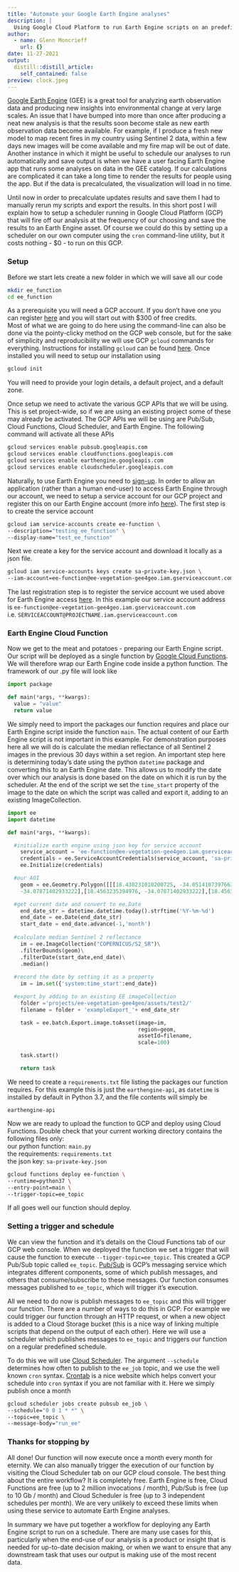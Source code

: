```yaml
---
title: "Automate your Google Earth Engine analyses"
description: |
  Using Google Cloud Platform to run Earth Engine scripts on an predefined schedule
author:
  - name: Glenn Moncrieff
    url: {}
date: 11-27-2021
output:
  distill::distill_article:
    self_contained: false
preview: clock.jpeg
---
```


[Google Earth Engine](https://earthengine.google.com/) (GEE) is a great tool for analyzing earth observation data and producing new insights into environmental change at very large scales. An issue that I have bumped into more than  once after producing a neat new analysis is that the results soon become stale as new earth observation data become available. For example, if I produce a fresh new model to map recent fires in my country using Sentinel 2 data, within a few days new images will be come available and my fire map will be out of date. Another instance in which it might be useful to schedule our analyses to run automatically and save output is when we have a user facing Earth Engine app that runs some analyses on data in the GEE catalog. If our calculations are complicated it can take a long time to render the results for people using the app. But if the data is precalculated, the visualization will load in no time.

Until now in order to precalculate updates results and save them I had to manually rerun my scripts and export the results. In this short post I will explain how to setup a scheduler running in Google Cloud Platform (GCP) that will fire off our analysis at the frequency of our choosing and save the results to an Earth Engine asset. Of course we could do this by setting up a scheduler on our own computer using the `cron` command-line utility, but it costs nothing - $0 - to run on this GCP.

### Setup

Before we start lets create a new folder in which we will save all our code

```bash
mkdir ee_function
cd ee_function
```

As a prerequisite you will need a GCP account. If you don't have one you can register [here](https://cloud.google.com/free) and you will start out with $300 of free credits.   
Most of what we are going to do here using the command-line can also be done via the pointy-clicky method on the GCP web console, but for the sake of simplicity and reproducibility we will use GCP `gcloud` commands for everything. Instructions for installing `gcloud` can be found [here](https://cloud.google.com/sdk/docs/install). Once installed you will need to setup our installation using

```bash
gcloud init
```

You will need to provide your login details, a default project, and a default zone.  

Once setup we need to activate the various GCP APIs that we will be using. This is set project-wide, so if we are using an existing project some of these may already be activated. The GCP APIs we will be using are Pub/Sub, Cloud Functions, Cloud Scheduler, and Earth Engine. The following command will activate all these APIs

```bash
gcloud services enable pubsub.googleapis.com
gcloud services enable cloudfunctions.googleapis.com
gcloud services enable earthengine.googleapis.com 
gcloud services enable cloudscheduler.googleapis.com
```

Naturally, to use Earth Engine you need to [sign-up](https://earthengine.google.com/signup/). In order to allow an application (rather than a human end-user) to access Earth Engine through our account, we need to setup a service account for our GCP project and register this on our Earth Engine account (more info [here](https://developers.google.com/earth-engine/guides/service_account)). The first step is to create the service account

```bash
gcloud iam service-accounts create ee-function \
--description="testing_ee_function" \
--display-name="test_ee_function"
```

Next we create a key for the service account and download it locally as a json file.

```bash
gcloud iam service-accounts keys create sa-private-key.json \
--iam-account=ee-function@ee-vegetation-gee4geo.iam.gserviceaccount.com
```

The last registration step is to register the service account we used above for Earth Engine access [here](https://signup.earthengine.google.com/#!/service_accounts). In this example our service account address is `ee-function@ee-vegetation-gee4geo.iam.gserviceaccount.com` i.e. `SERVICEACCOUNT@PROJECTNAME.iam.gserviceaccount.com`  

### Earth Engine Cloud Function
Now we get to the meat and potatoes - preparing our Earth Engine script. Our script will be deployed as a single function by [Google Cloud Functions](https://cloud.google.com/functions). We will therefore wrap our Earth Engine code inside a python function. The framework of our .py file will look like

```python

import package

def main(*args, **kwargs):
  value = "value"
  return value
```

We simply need to import the packages our function requires and place our Earth Engine script inside the function `main`. The actual content of our Earth Engine script is not important in this example. For demonstration purposes here all we will do is calculate the median reflectance of all Sentinel 2 images in the previous 30 days within a set region. An important step here is determining today's date using the python  `datetime` package and converting this to an Earth Engine date. This allows us to modify the date over which our analysis is done based on the date on which it is run by the scheduler. At the end of the script we set the `time_start` property of the image to the date on which the script was called and export it, adding to an existing ImageCollection. 

```python
import ee
import datetime

def main(*args, **kwargs):

  #initialize earth engine using json key for service account
	service_account = 'ee-function@ee-vegetation-gee4geo.iam.gserviceaccount.com'
	credentials = ee.ServiceAccountCredentials(service_account, 'sa-private-key.json')
	ee.Initialize(credentials)

  #our AOI
	geom = ee.Geometry.Polygon([[[18.430231010200725, -34.051410739766304],[18.430231010200725, \
	-34.07871402933222],[18.4563235394976, -34.07871402933222],[18.4563235394976, -34.051410739766304]]])

  #get current date and convert to ee.Date
	end_date_str = datetime.datetime.today().strftime('%Y-%m-%d')
	end_date = ee.Date(end_date_str)
	start_date = end_date.advance(-1,'month')
  
  #calculate median Sentinel 2 reflectance
	im = ee.ImageCollection("COPERNICUS/S2_SR")\
	.filterBounds(geom)\
	.filterDate(start_date,end_date)\
	.median()
  
  #record the date by setting it as a property
	im = im.set({'system:time_start':end_date})

  #export by adding to an existing EE imageCollection
	folder ='projects/ee-vegetation-gee4geo/assets/test2/'
	filename = folder + 'exampleExport_'+ end_date_str

	task = ee.batch.Export.image.toAsset(image=im,   
	                                     region=geom, 
	                                     assetId=filename, 
	                                     scale=100)

	task.start()

	return task
```

We need to create a `requirements.txt` file listing the packages our function requires. For this example this is just the `earthengine-api`, as `datetime` is installed by default in Python 3.7, and the file contents will simply be

`
earthengine-api
`

Now we are ready to upload the function to GCP and deploy using Cloud Functions. Double check that your current working directory contains the following files only:  
our python function: `main.py`  
the requirements: `requirements.txt`  
the json key: `sa-private-key.json`  

```bash
gcloud functions deploy ee-function \
--runtime=python37 \
--entry-point=main \
--trigger-topic=ee_topic
```

If all goes well our function should deploy. 

### Setting a trigger and schedule

We can view the function and it's details on the Cloud Functions tab of our GCP web console. When we deployed the function we set a trigger that will cause the function to execute `--tigger-topic=ee_topic`. This created a GCP Pub/Sub topic called `ee_topic`. [Pub/Sub](https://cloud.google.com/pubsub) is GCP's messaging service which integrates different components, some of which publish messages, and others that consume/subscribe to these messages. Our function consumes messages published to `ee_topic`, which will trigger it's execution.  

All we need to do now is publish messages to `ee_topic` and this will trigger our function. There are a number of ways to do this in GCP. For example we could trigger our function through an HTTP request, or when a new object is added to a Cloud Storage bucket (this is a nice way of linking multiple scripts that depend on the output of each other). Here we will use a scheduler which publishes messages to `ee_topic` and triggers our function on a regular predefined schedule. 

To do this we will use [Cloud Scheduler](https://cloud.google.com/scheduler). The argument `--schedule` determines how often to publish to the `ee_job` topic, and we use the well known `cron` syntax. [Crontab](https://crontab.guru/) is a nice website which helps convert your schedule into `cron` syntax if you are not familiar with it. Here we simply publish once a month

```bash
gcloud scheduler jobs create pubsub ee_job \
--schedule="0 0 1 * *" \
--topic=ee_topic \
--message-body="run_ee"
```


### Thanks for stopping by

All done! Our function will now execute once a month every month for eternity. We can also manually trigger the execution of our function by visiting the Cloud Scheduler tab on our GCP cloud console. The best thing about the entire workflow? It is completely free. Earth Engine is free, Cloud Functions are free (up to 2 million invocations / month), Pub/Sub is free (up to 10 Gb / month) and Cloud Scheduler is free (up to 3 independent schedules per month). We are very unlikely to exceed these limits when using these service to automate Earth Engine analyses.

In summary we have put together a workflow for deploying any Earth Engine script to run on a schedule. There are many use cases for this, particularly when the end-use of our analysis is a product or insight that is needed for up-to-date decision making, or when we want to ensure that any downstream task that uses our output is making use of the most recent data.


